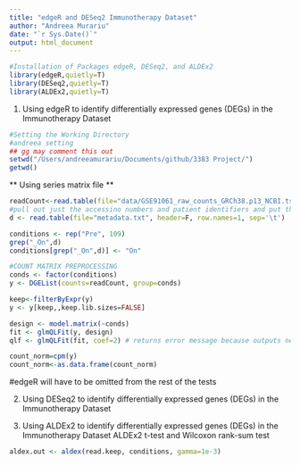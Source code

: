 ```yaml
---
title: "edgeR and DESeq2 Immunotherapy Dataset"
author: "Andreea Murariu"
date: "`r Sys.Date()`"
output: html_document
---
```


```r
#Installation of Packages edgeR, DESeq2, and ALDEx2
library(edgeR,quietly=T) 
library(DESeq2,quietly=T)
library(ALDEx2,quietly=T)
```

1. Using edgeR to identify differentially expressed genes (DEGs) in the Immunotherapy Dataset 
```r
#Setting the Working Directory
#andreea setting
## gg may comment this out 
setwd("/Users/andreeamurariu/Documents/github/3383 Project/")
getwd() 
```

** Using series matrix file **

```r

readCount<-read.table(file="data/GSE91061_raw_counts_GRCh38.p13_NCBI.tsv", header = T, skip=35, sep='\t', row.names = 1)
#pull out just the accessino numbers and patient identifiers and put them in another file
d <- read.table(file="metadata.txt", header=F, row.names=1, sep='\t')
```

```r
conditions <- rep("Pre", 109)
grep("_On",d)
conditions[grep("_On",d)] <- "On"
```


```r
#COUNT MATRIX PREPROCESSING 
conds <- factor(conditions)
y <- DGEList(counts=readCount, group=conds) 

keep<-filterByExpr(y) 
y <- y[keep,,keep.lib.sizes=FALSE] 

design <- model.matrix(~conds)
fit <- glmQLFit(y, design)
qlf <- glmQLFit(fit, coef=2) # returns error message because outputs negative values, which should not be possible in reality (ie. gene expression levels should not be negative values)

count_norm=cpm(y) 
count_norm<-as.data.frame(count_norm) 
```
#edgeR will have to be omitted from the rest of the tests

2. Using DESeq2 to identify differentially expressed genes (DEGs) in the Immunotherapy Dataset 



3. Using ALDEx2 to identify differentially expressed genes (DEGs) in the Immunotherapy Dataset 
ALDEx2 t-test and Wilcoxon rank-sum test
```r
aldex.out <- aldex(read.keep, conditions, gamma=1e-3)

```
